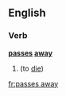 ==English==

===Verb===
'''[[passes]] [[away]]'''

# {{euphemism}} {{third-person singular of|[[pass away]]}} (to [[die]])

[[fr:passes away]]